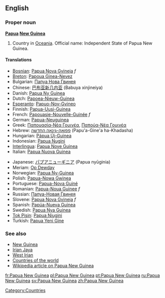 {{wikipedia}}
==English==
===Proper noun===
'''[[Papua]] [[New Guinea]]'''

# Country in [[Oceania]]. Official name: Independent State of Papua New Guinea.

====Translations====
{{top}}
*[[Bosnian]]: [[Papua Nova Gvineja]] ''f''
*[[Breton]]: [[Papoua Ginea-Nevez]]
*Bulgarian: [[Папуа Нова Гвинея]]
*Chinese: [[巴布亚新几内亚]] (Babuya xinjineiya)
*Danish: [[Papua Ny Guinea]]
*Dutch: [[Papoea-Nieuw-Guinea]]
*[[Esperanto]]: [[Papuo-Nov-Gvineo]]
*Finnish: [[Papua-Uusi-Guinea]]
*French: [[Papouasie-Nouvelle-Guinée]] ''f''
*German: [[Papua-Neuguinea]]
*Greek: [[Παπουασία-Νέα Γουινέα]], [[Παπούα-Νέα Γουινέα]]
*Hebrew: [[פפואה-גינאה החדשה]] (Papu'a-Gine'a ha-Khadasha)
*Hungarian: [[Pápua Új-Guinea]]
*Indonesian: [[Papua Nugini]]
*[[Interlingua]]: [[Papua Nove Guinea]]
*Italian: [[Papua Nuova Guinea]]
{{mid}}
*Japanese: [[パプアニューギニア]] (Papua nyūginia)
*Meriam: [[Op Dewday]]
*Norwegian: [[Papua Ny-Guinea]]
*Polish: [[Papua-Nowa Gwinea]]
*Portuguese: [[Papua-Nova Guiné]]
*Romanian: [[Papua-Noua Guinee]] ''f''
*Russian: [[Папуа-Новая Гвинея]]
*Slovene: [[Papua Nova Gvineja]] ''f''
*Spanish: [[Papúa-Nueva Guinea]]
*Swedish: [[Papua Nya Guinea]]
*[[Tok Pisin]]: [[Papua Niugini]]
*Turkish: [[Papua Yeni Gine]]
{{bottom}}

===See also===
*[[New Guinea]]
*[[Irian Jaya]]
*[[West Irian]]
*[[Countries of the world]]
*[[w:Papua New Guinea|Wikipedia article on Papua New Guinea]]

[[Category:Countries]]

[[fr:Papua New Guinea]]
[[pl:Papua New Guinea]]
[[pt:Papua New Guinea]]
[[ru:Papua New Guinea]]
[[sv:Papua New Guinea]]
[[zh:Papua New Guinea]]